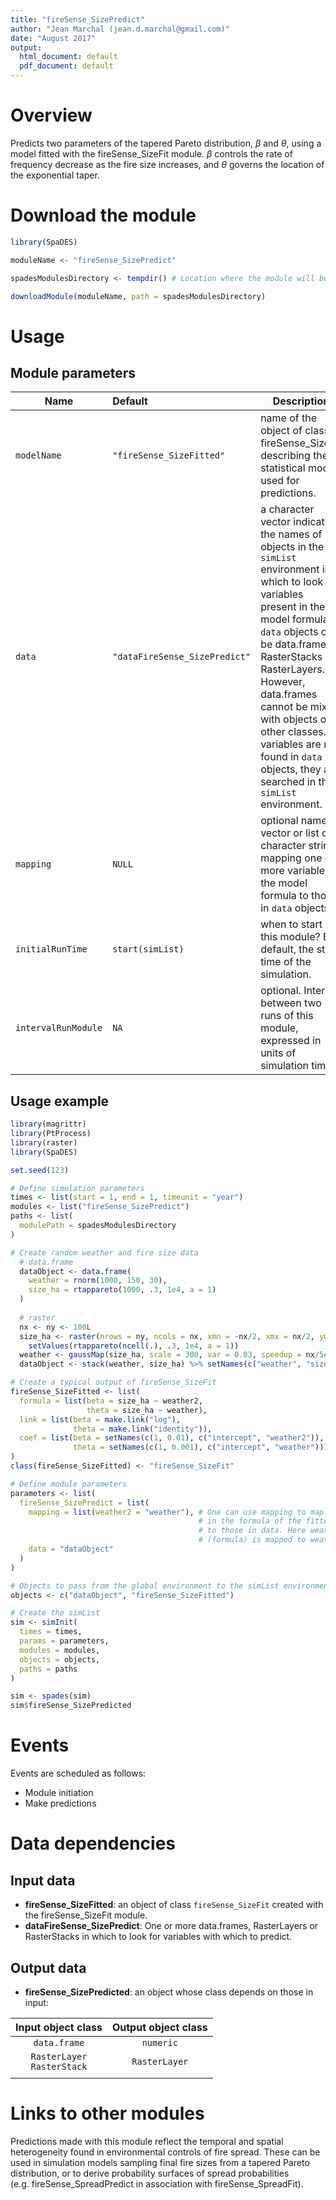 ```yaml
---
title: "fireSense_SizePredict"
author: "Jean Marchal (jean.d.marchal@gmail.com)"
date: "August 2017"
output:
  html_document: default
  pdf_document: default
---
```


# Overview
Predicts two parameters of the tapered Pareto distribution, $\beta$ and $\theta$, using a model fitted with the fireSense_SizeFit module. $\beta$ controls the rate of frequency decrease as the fire size increases, and $\theta$ governs the location of the exponential taper.

# Download the module
```r
library(SpaDES)

moduleName <- "fireSense_SizePredict"

spadesModulesDirectory <- tempdir() # Location where the module will be downloaded

downloadModule(moduleName, path = spadesModulesDirectory)
```

# Usage
## Module parameters
Name|Default|Description
----|:-------|---------------------------------------------------------------------
`modelName`|`"fireSense_SizeFitted"`|name of the object of class fireSense_SizeFit describing the statistical model used for predictions.
`data`|`"dataFireSense_SizePredict"`|a character vector indicating the names of objects in the `simList` environment in which to look for variables present in the model formula. `data` objects can be data.frames, RasterStacks or RasterLayers. However, data.frames cannot be mixed with objects of other classes. If variables are not found in `data` objects, they are searched in the `simList` environment.
`mapping`|`NULL`|optional named vector or list of character strings mapping one or more variables in the model formula to those in `data` objects.
`initialRunTime`|`start(simList)`|when to start this module? By default, the start time of the simulation.
`intervalRunModule`|`NA`|optional. Interval between two runs of this module, expressed in units of simulation time.

## Usage example
```r
library(magrittr)
library(PtProcess)
library(raster)
library(SpaDES)

set.seed(123)

# Define simulation parameters
times <- list(start = 1, end = 1, timeunit = "year")
modules <- list("fireSense_SizePredict")
paths <- list(
  modulePath = spadesModulesDirectory
)

# Create random weather and fire size data
  # data.frame
  dataObject <- data.frame(
    weather = rnorm(1000, 150, 30),
    size_ha = rtappareto(1000, .3, 1e4, a = 1)
  )
  
  # raster
  nx <- ny <- 100L
  size_ha <- raster(nrows = ny, ncols = nx, xmn = -nx/2, xmx = nx/2, ymn = -ny/2, ymx = ny/2) %>%
    setValues(rtappareto(ncell(.), .3, 1e4, a = 1))
  weather <- gaussMap(size_ha, scale = 300, var = 0.03, speedup = nx/5e2, inMemory = TRUE)
  dataObject <- stack(weather, size_ha) %>% setNames(c("weather", "size_ha"))

# Create a typical output of fireSense_SizeFit
fireSense_SizeFitted <- list(
  formula = list(beta = size_ha ~ weather2,
                 theta = size_ha ~ weather),
  link = list(beta = make.link("log"),
              theta = make.link("identity")),
  coef = list(beta = setNames(c(1, 0.01), c("intercept", "weather2")),
              theta = setNames(c(1, 0.001), c("intercept", "weather")))
)
class(fireSense_SizeFitted) <- "fireSense_SizeFit"

# Define module parameters
parameters <- list(
  fireSense_SizePredict = list(
    mapping = list(weather2 = "weather"), # One can use mapping to map variables
                                          # in the formula of the fitted object
                                          # to those in data. Here weather2 
                                          # (formula) is mapped to weather (data).
    data = "dataObject"
  )
)

# Objects to pass from the global environment to the simList environment
objects <- c("dataObject", "fireSense_SizeFitted")

# Create the simList
sim <- simInit(
  times = times, 
  params = parameters, 
  modules = modules, 
  objects = objects, 
  paths = paths
)

sim <- spades(sim)
sim$fireSense_SizePredicted
```

# Events
Events are scheduled as follows:

- Module initiation
- Make predictions

# Data dependencies
## Input data
- **fireSense_SizeFitted**: an object of class `fireSense_SizeFit` created with the fireSense_SizeFit module.
- **dataFireSense_SizePredict**: One or more data.frames, RasterLayers or RasterStacks in which to look for variables with which to predict.

## Output data
- **fireSense_SizePredicted**: an object whose class depends on those in input:

Input object class | Output object class
:-:|:-:
`data.frame` | `numeric`
`RasterLayer`<br>`RasterStack` | `RasterLayer`
||

# Links to other modules
Predictions made with this module reflect the temporal and spatial heterogeneity found in environmental controls of fire spread. These can be used in simulation models sampling final fire sizes from a tapered Pareto distribution, or to derive probability surfaces of spread probabilities (e.g. fireSense_SpreadPredict in association with fireSense_SpreadFit).

